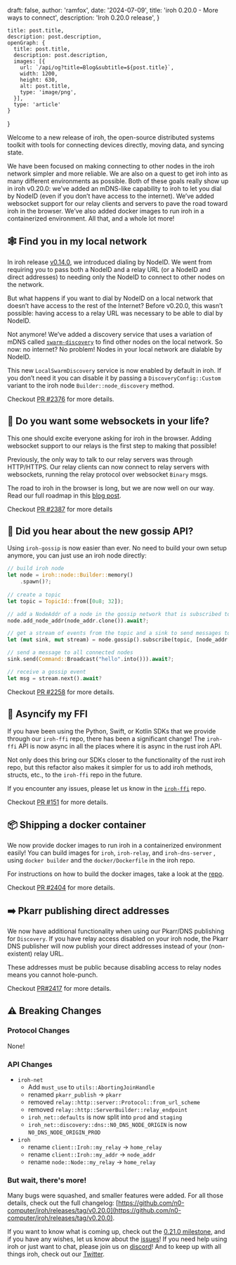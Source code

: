 
  draft: false,
  author: 'ramfox',
  date: '2024-07-09',
  title: 'iroh 0.20.0 - More ways to connect',
  description: 'Iroh 0.20.0 release',
}

    title: post.title,
    description: post.description,
    openGraph: {
      title: post.title,
      description: post.description,
      images: [{
        url: `/api/og?title=Blog&subtitle=${post.title}`,
        width: 1200,
        height: 630,
        alt: post.title,
        type: 'image/png',
      }],
      type: 'article'
    }
}


Welcome to a new release of iroh, the open-source distributed systems toolkit with tools for connecting devices directly, moving data, and syncing state.

We have been focused on making connecting to other nodes in the iroh network simpler and more reliable. We are also on a quest to get iroh into as many different environments as possible. Both of these goals really show up in iroh v0.20.0: we’ve added an mDNS-like capability to iroh to let you dial by NodeID (even if you don’t have access to the internet). We’ve added websocket support for our relay clients and servers to pave the road toward iroh in the browser. We’ve also added docker images to run iroh in a containerized environment. All that, and a whole lot more!

## 🕸️ Find you in my local network

In iroh release [v0.14.0](https://github.com/n0-computer/iroh/pull/2404), we introduced dialing by NodeID. We went from requiring you to pass both a NodeID and a relay URL (or a NodeID and direct addresses) to needing only the NodeID to connect to other nodes on the network. 

But what happens if you want to dial by NodeID on a local network that doesn’t have access to the rest of the Internet? Before v0.20.0, this wasn’t possible: having access to a relay URL was necessary to be able to dial by NodeID.

Not anymore! We’ve added a discovery service that uses a variation of mDNS called [`swarm-discovery`](https://github.com/n0-computer/iroh/pull/2404) to find other nodes on the local network. So now: no internet? No problem! Nodes in your local network are dialable by NodeID.

This new `LocalSwarmDiscovery` service is now enabled by default  in iroh. If you don’t need it you can disable it by passing a `DiscoveryConfig::Custom` variant to the iroh node `Builder::node_discovery` method.

Checkout [PR #2376](https://github.com/n0-computer/iroh/pull/2376) for more details.

## 🧦 Do you want some websockets in your life?

This one should excite everyone asking for iroh in the browser. Adding websocket support to our relays is the first step to making that possible!

Previously, the only way to talk to our relay servers was through HTTP/HTTPS. Our relay clients can now connect to relay servers with websockets, running the relay protocol over websocket `Binary` msgs.

The road to iroh in the browser is long, but we are now well on our way. Read our full roadmap in this [blog post](https://iroh.computer/blog/iroh-and-the-web).

Checkout [PR #2387](https://github.com/n0-computer/iroh/pull/2387) for more details

## 📣 Did you hear about the new gossip API?

Using `iroh-gossip` is now easier than ever. No need to build your own setup anymore, you can just use an iroh node directly:

```rust
// build iroh node
let node = iroh::node::Builder::memory()
    .spawn()?;
    
// create a topic
let topic = TopicId::from([0u8; 32]);

// add a NodeAddr of a node in the gossip network that is subscribed to that topic
node.add_node_addr(node_addr.clone()).await?;

// get a stream of events from the topic and a sink to send messages to
let (mut sink, mut stream) = node.gossip().subscribe(topic, [node_addr.node_id]).await?;

// send a message to all connected nodes
sink.send(Command::Broadcast("hello".into())).await?;

// receive a gossip event
let msg = stream.next().await?
```

Checkout [PR #2258](https://github.com/n0-computer/iroh/pull/2258) for more details.

## 🐶 Asyncify my FFI

If you have been using the Python, Swift, or Kotlin SDKs that we provide through our `iroh-ffi` repo, there has been a significant change! The `iroh-ffi` API is now async in all the places where it is async in the rust iroh API.

Not only does this bring our SDKs closer to the functionality of the rust iroh repo, but this refactor also makes it simpler for us to add iroh methods, structs, etc., to the `iroh-ffi` repo in the future.

If you encounter any issues, please let us know in the [`iroh-ffi`](https://github.com/n0-computer/iroh-ffi) repo.

Checkout [PR #151](https://github.com/n0-computer/iroh-ffi/pull/151) for more details.

## 📦 Shipping a docker container

We now provide docker images to run iroh in a containerized environment easily! You can build images for `iroh`, `iroh-relay`, and `iroh-dns-server` , using `docker builder` and the `docker/Dockerfile` in the iroh repo.

For instructions on how to build the docker images, take a look at the [repo](https://github.com/n0-computer/iroh/tree/main/docker). 

Checkout [PR #2404](https://github.com/n0-computer/iroh/pull/2404) for more details.

## ➡️ Pkarr publishing direct addresses

We now have additional functionality when using our Pkarr/DNS publishing for `Discovery`. If you have relay access disabled on your iroh node, the Pkarr DNS publisher will now publish your direct addresses instead of your (non-existent) relay URL.

These addresses must be public because disabling access to relay nodes means you cannot hole-punch.

Checkout [PR#2417](https://github.com/n0-computer/iroh/pull/2417) for more details.

## ⚠️ Breaking Changes

### Protocol Changes

None!

### API Changes

- `iroh-net`
    - Add `must_use` to `utils::AbortingJoinHandle`
    - renamed `pkarr_publish` -> `pkarr`
    - removed `relay::http::server::Protocol::from_url_scheme`
    - removed `relay::http::ServerBuilder::relay_endpoint`
    - `iroh_net::defaults` is now split into `prod` and `staging`
    - `iroh_net::discovery::dns::N0_DNS_NODE_ORIGIN` is now `N0_DNS_NODE_ORIGIN_PROD`
- `iroh`
    - rename `client::Iroh::my_relay` -> `home_relay`
    - rename `client::Iroh::my_addr` -> `node_addr`
    - rename `node::Node::my_relay` -> `home_relay`

### But wait, there's more!

Many bugs were squashed, and smaller features were added. For all those details, check out the full changelog: [https://github.com/n0-computer/iroh/releases/tag/v0.20.0](https://github.com/n0-computer/iroh/releases/tag/v0.20.0).

If you want to know what is coming up, check out the [0.21.0 milestone](https://github.com/n0-computer/iroh/milestone/27), and if you have any wishes, let us know about the [issues](https://github.com/n0-computer/iroh/issues)! If you need help using iroh or just want to chat, please join us on [discord](https://discord.com/invite/DpmJgtU7cW)! And to keep up with all things iroh, check out our [Twitter](https://x.com/iroh_n0).
